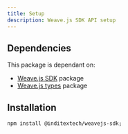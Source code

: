 ```yaml
---
title: Setup
description: Weave.js SDK API setup
---
```


## Dependencies

This package is dependant on:

- [Weave.js SDK](/docs/sdk) package
- [Weave.js types](/docs/types) package

## Installation

```shell
npm install @inditextech/weavejs-sdk;
```

